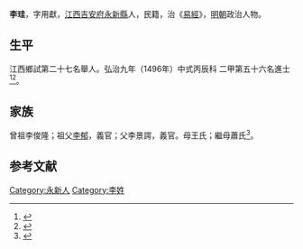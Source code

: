 {{明清人物信息框
| 姓名 = 李珪
| 原名 =
| 圖片名稱= 
| 圖片大小 =
| 圖片說明 = 
| 最高職務 =
| 國家 = 大明 
| 爵位 =
| 籍貫 = [[江西|江西]][[吉安府|吉安府]][[永新縣|永新縣]]
| 族裔 = 
| 字號 = 
| 諡號 =
| 出生日期 = 五月初五日
| 出生地點 =
| 逝世日期 = 卒年不詳 
| 逝世地點 =
| 墓葬 =
| 配偶 = 劉氏
| 親屬 = 
| 出身 =
* 弘治九年丙辰科進士出身
| 經歷 =
| 著作 = 
}}
'''李珪'''{{BD|1463年||？年||}}，字用獻，[[江西|江西]][[吉安府|吉安府]][[永新縣|永新縣]]人，民籍，治《[[易經|易經]]》，[[明朝|明朝]]政治人物。

== 生平 ==
江西鄉試第二十七名舉人。弘治九年（1496年）中式丙辰科<!---會試第二百九十九名--->二甲第五十六名進士<ref>{{Cite book|title=《[[皇明贡举考|皇明贡举考]]》卷五|last=（明）[[张朝瑞|张朝瑞]]|first=|publisher=《续修四库全书》史部第828册|year=|isbn=|location=|pages=}}</ref><ref>{{Cite book|title=贡举志五种 上|last=鲁小俊，江俊伟著|first=|publisher=武汉：武汉大学出版社|year=2009|isbn=978-7-307-07043-1|location=|pages=}}</ref>。

== 家族 ==
曾祖李俊隆；祖父[[李郁|李郁]]，義官；父李景諤，義官。母王氏；繼母蕭氏<ref>{{Cite book|title=天一阁藏明代科举录选刊 登科录 点校本|last=龚延明主编|first=|publisher=宁波出版社|year=2016|isbn=978-7-5526-2320-8|location=宁波|pages=|quote=《明代登科錄彙編》之《弘治九年進士登科錄》}}</ref>。

==参考文献==
{{reflist}}

{{弘治九年丙辰科殿試金榜}}
{{DEFAULTSORT:}}
[[Category:永新人|Category:永新人]]
[[Category:李姓|Category:李姓]]